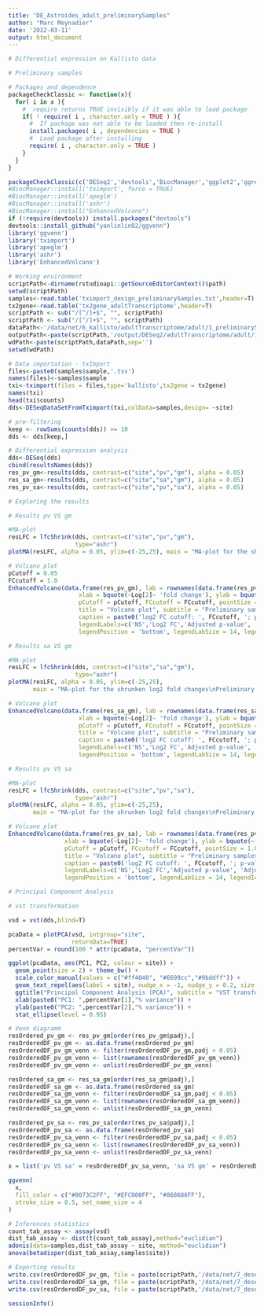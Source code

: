 ```yaml
---
title: "DE_Astroides_adult_preliminarySamples"
author: "Marc Meynadier"
date: '2022-03-11'
output: html_document
---
```


```r
# Differential expression on Kallisto data 

# Preliminary samples 

# Packages and dependence
packageCheckClassic <- function(x){
  for( i in x ){
    #  require returns TRUE invisibly if it was able to load package
    if( ! require( i , character.only = TRUE ) ){
      #  If package was not able to be loaded then re-install
      install.packages( i , dependencies = TRUE )
      #  Load package after installing
      require( i , character.only = TRUE )
    }
  }
}

packageCheckClassic(c('DESeq2','devtools','BiocManager','ggplot2','ggrepel','markdown','pheatmap','RColorBrewer','genefilter','gplots','vegan','dplyr'))
#BiocManager::install('tximport', force = TRUE)
#BiocManager::install('apeglm')
#BiocManager::install('ashr')
#BiocManager::install("EnhancedVolcano")
if (!require(devtools)) install.packages("devtools")
devtools::install_github("yanlinlin82/ggvenn")
library('ggvenn')
library('tximport')
library('apeglm')
library('ashr')
library('EnhancedVolcano')

# Working environment 
scriptPath<-dirname(rstudioapi::getSourceEditorContext()$path)
setwd(scriptPath)
samples<-read.table('tximport_design_preliminarySamples.txt',header=T)
tx2gene<-read.table('tx2gene_adultTranscriptome',header=T)
scriptPath <- sub("/[^/]+$", "", scriptPath)
scriptPath <- sub("/[^/]+$", "", scriptPath)
dataPath<-'/data/net/6_kallisto/adultTranscriptome/adult/1_preliminarySamples'
outputPath<-paste(scriptPath,'/output/DESeq2/adultTranscriptome/adult/1_preliminarySamples/',sep='')
wdPath<-paste(scriptPath,dataPath,sep='')
setwd(wdPath)

# Data importation - txImport
files<-paste0(samples$sample,'.tsv')
names(files)<-samples$sample
txi<-tximport(files = files,type='kallisto',tx2gene = tx2gene)
names(txi)
head(txi$counts)
dds<-DESeqDataSetFromTximport(txi,colData=samples,design= ~site)

# pre-filtering
keep <- rowSums(counts(dds)) >= 10 
dds <- dds[keep,]

# Differential expression analysis
dds<-DESeq(dds)
cbind(resultsNames(dds))
res_pv_gm<-results(dds, contrast=c("site","pv","gm"), alpha = 0.05)
res_sa_gm<-results(dds, contrast=c("site","sa","gm"), alpha = 0.05)
res_pv_sa<-results(dds, contrast=c("site","pv","sa"), alpha = 0.05)

# Exploring the results

# Results pv VS gm

#MA-plot
resLFC = lfcShrink(dds, contrast=c("site","pv","gm"), 
                   type="ashr")
plotMA(resLFC, alpha = 0.05, ylim=c(-25,25), main = "MA-plot for the shrunken log2 fold changes\nPreliminary samples : pv VS gm")

# Volcano plot
pCutoff = 0.05
FCcutoff = 1.0
EnhancedVolcano(data.frame(res_pv_gm), lab = rownames(data.frame(res_pv_gm)), x = 'log2FoldChange', y = 'padj',
                    xlab = bquote(~Log[2]~ 'fold change'), ylab = bquote(~-Log[10]~adjusted~italic(P)),
                    pCutoff = pCutoff, FCcutoff = FCcutoff, pointSize = 1.0, labSize = 2.0,
                    title = "Volcano plot", subtitle = "Preliminary samples : pv VS gm",
                    caption = paste0('log2 FC cutoff: ', FCcutoff, '; p-value cutoff: ', pCutoff, '\nTotal = ', nrow(res_pv_gm), ' variables'),
                    legendLabels=c('NS','Log2 FC','Adjusted p-value', 'Adjusted p-value & Log2 FC'),
                    legendPosition = 'bottom', legendLabSize = 14, legendIconSize = 5.0)

# Results sa VS gm

#MA-plot
resLFC = lfcShrink(dds, contrast=c("site","sa","gm"), 
                   type="ashr")
plotMA(resLFC, alpha = 0.05, ylim=c(-25,25), 
       main = "MA-plot for the shrunken log2 fold changes\nPreliminary samples : sa VS gm")

# Volcano plot
EnhancedVolcano(data.frame(res_sa_gm), lab = rownames(data.frame(res_sa_gm)), x = 'log2FoldChange', y = 'padj',
                    xlab = bquote(~Log[2]~ 'fold change'), ylab = bquote(~-Log[10]~adjusted~italic(P)),
                    pCutoff = pCutoff, FCcutoff = FCcutoff, pointSize = 1.0, labSize = 2.0,
                    title = "Volcano plot", subtitle = "Preliminary samples : sa VS gm",
                    caption = paste0('log2 FC cutoff: ', FCcutoff, '; p-value cutoff: ', pCutoff, '\nTotal = ', nrow(res_sa_gm), ' variables'),
                    legendLabels=c('NS','Log2 FC','Adjusted p-value', 'Adjusted p-value & Log2 FC'),
                    legendPosition = 'bottom', legendLabSize = 14, legendIconSize = 5.0)

# Results pv VS sa

#MA-plot
resLFC = lfcShrink(dds, contrast=c("site","pv","sa"), 
                   type="ashr")
plotMA(resLFC, alpha = 0.05, ylim=c(-25,25), 
       main = "MA-plot for the shrunken log2 fold changes\nPreliminary samples : pv VS sa")

# Volcano plot
EnhancedVolcano(data.frame(res_pv_sa), lab = rownames(data.frame(res_pv_sa)), x = 'log2FoldChange', y = 'padj',
                xlab = bquote(~Log[2]~ 'fold change'), ylab = bquote(~-Log[10]~adjusted~italic(P)),
                pCutoff = pCutoff, FCcutoff = FCcutoff, pointSize = 1.0, labSize = 2.0,
                title = "Volcano plot", subtitle = "Preliminary samples : pv VS sa",
                caption = paste0('log2 FC cutoff: ', FCcutoff, '; p-value cutoff: ', pCutoff, '\nTotal = ', nrow(res_pv_sa), ' variables'),
                legendLabels=c('NS','Log2 FC','Adjusted p-value', 'Adjusted p-value & Log2 FC'),
                legendPosition = 'bottom', legendLabSize = 14, legendIconSize = 5.0)

# Principal Component Analysis

# vst transformation

vsd = vst(dds,blind=T)

pcaData = plotPCA(vsd, intgroup="site", 
                  returnData=TRUE)
percentVar = round(100 * attr(pcaData, "percentVar"))

ggplot(pcaData, aes(PC1, PC2, colour = site)) + 
  geom_point(size = 2) + theme_bw() + 
  scale_color_manual(values = c("#ff4040", "#6699cc","#9bddff")) +
  geom_text_repel(aes(label = site), nudge_x = -1, nudge_y = 0.2, size = 3) +
  ggtitle("Principal Component Analysis (PCA)", subtitle = "VST transformation") +
  xlab(paste0("PC1: ",percentVar[1],"% variance")) +
  ylab(paste0("PC2: ",percentVar[2],"% variance")) +
  stat_ellipse(level = 0.95)

# Venn diagramm 
resOrdered_pv_gm <- res_pv_gm[order(res_pv_gm$padj),]
resOrderedDF_pv_gm <- as.data.frame(resOrdered_pv_gm)
resOrderedDF_pv_gm_venn <- filter(resOrderedDF_pv_gm,padj < 0.05)
resOrderedDF_pv_gm_venn <- list(rownames(resOrderedDF_pv_gm_venn))
resOrderedDF_pv_gm_venn <- unlist(resOrderedDF_pv_gm_venn)

resOrdered_sa_gm <- res_sa_gm[order(res_sa_gm$padj),]
resOrderedDF_sa_gm <- as.data.frame(resOrdered_sa_gm)
resOrderedDF_sa_gm_venn <- filter(resOrderedDF_sa_gm,padj < 0.05)
resOrderedDF_sa_gm_venn <- list(rownames(resOrderedDF_sa_gm_venn))
resOrderedDF_sa_gm_venn <- unlist(resOrderedDF_sa_gm_venn)

resOrdered_pv_sa <- res_pv_sa[order(res_pv_sa$padj),]
resOrderedDF_pv_sa <- as.data.frame(resOrdered_pv_sa)
resOrderedDF_pv_sa_venn <- filter(resOrderedDF_pv_sa,padj < 0.05)
resOrderedDF_pv_sa_venn <- list(rownames(resOrderedDF_pv_sa_venn))
resOrderedDF_pv_sa_venn <- unlist(resOrderedDF_pv_sa_venn)

x = list('pv VS sa' = resOrderedDF_pv_sa_venn, 'sa VS gm' = resOrderedDF_sa_gm_venn, 'pv VS gm' = resOrderedDF_pv_gm_venn)

ggvenn(
  x, 
  fill_color = c("#0073C2FF", "#EFC000FF", "#868686FF"),
  stroke_size = 0.5, set_name_size = 4
)

# Inferences statistics
count_tab_assay <- assay(vsd)
dist_tab_assay <- dist(t(count_tab_assay),method="euclidian")
adonis(data=samples,dist_tab_assay ~ site, method="euclidian")
anova(betadisper(dist_tab_assay,samples$site))

# Exporting results
write.csv(resOrderedDF_pv_gm, file = paste(scriptPath,'/data/net/7_deseq2/adultTranscriptome/adult/DESeq2_results_adult_preliminarySamples_pv_VS_gm.csv',sep=''))
write.csv(resOrderedDF_sa_gm, file = paste(scriptPath,'/data/net/7_deseq2/adultTranscriptome/adult/DESeq2_results_adult_preliminarySamples_sa_VS_gm.csv',sep=''))
write.csv(resOrderedDF_pv_sa, file = paste(scriptPath,'/data/net/7_deseq2/adultTranscriptome/adult/DESeq2_results_adult_preliminarySamples_pv_VS_sa.csv',sep=''))

sessionInfo()
```


